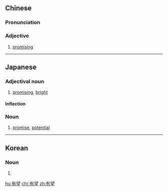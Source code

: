 ==Chinese==
{{zh-forms}}

===Pronunciation===
{{zh-pron
|m=yǒuwàng
|c=jau5 mong6
|mn=qz,xm,zz:iú-bōng/tw:ū-bāng
|cat=a
}}

===Adjective===
{{zh-adj}}

# [[promising]]

----

==Japanese==
{{ja-kanjitab|ゆう|ぼう|yomi=on}}

===Adjectival noun===
{{ja-adj|ゆうぼう|infl=na}}

# {{lb|ja|of future, prospects}} [[promising]], [[bright]]

====Inflection====
{{ja-na|ゆうぼう}}

===Noun===
{{ja-noun|ゆうぼう}}

# [[promise]], [[potential]]

----

==Korean==
{{ko-hanjatab|有|望}}

===Noun===
{{ko-noun|hj|rv=|hangeul=유망}}

# {{hanja form of|유망|[[promising]]}}

[[hu:有望]]
[[chr:有望]]
[[zh:有望]]